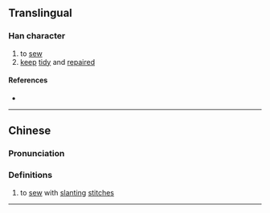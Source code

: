 {{character info}}
==Translingual==

===Han character===
{{Han char|rn=66|rad=攴|as=11|sn=15|four=28940|canj=XYDOK,YDOK|ids=⿰⿳⺊冖釆攵}}

# to [[sew]]
# [[keep]] [[tidy]] and [[repair]]ed

====References====
* {{Han ref|kx=0475.050|dkj=13366|dj=0829.090|hdz=21473.110|uh=6579|ud=25977|bh=E5BF|bd=58815}}

----

==Chinese==
{{zh-forms|alt=繚}}

===Pronunciation===
{{zh-pron
|m=liáo
|c=liu4
|cat=v
}}

===Definitions===
{{zh-hanzi}}

# {{lb|zh|classical}} to [[sew]] with [[slanting]] [[stitches]]

----
